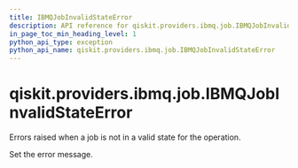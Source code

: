 ```yaml
---
title: IBMQJobInvalidStateError
description: API reference for qiskit.providers.ibmq.job.IBMQJobInvalidStateError
in_page_toc_min_heading_level: 1
python_api_type: exception
python_api_name: qiskit.providers.ibmq.job.IBMQJobInvalidStateError
---
```


<span id="qiskit-providers-ibmq-job-ibmqjobinvalidstateerror" />

# qiskit.providers.ibmq.job.IBMQJobInvalidStateError

<Class id="qiskit.providers.ibmq.job.IBMQJobInvalidStateError" isDedicatedPage={true} github="https://github.com/qiskit/qiskit-ibmq-provider/tree/stable/0.16/qiskit/providers/ibmq/job/exceptions.py" signature="IBMQJobInvalidStateError(*message)" modifiers="exception">
  Errors raised when a job is not in a valid state for the operation.

  Set the error message.
</Class>

